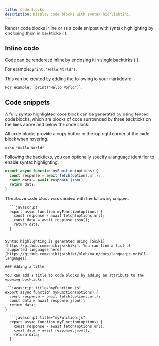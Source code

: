 ```yaml
---
title: Code Blocks
description: Display code blocks with syntax highlighting.
---
```


Render code blocks inline or as a code snippet with syntax highlighting by enclosing them in backticks (`).

## Inline code

Code can be rendereed inline by enclosing it in single backticks (`).

For example: `print("Hello World")`.

This can be created by adding the following to your markdown:

```
For example: `print("Hello World")`.
```

## Code snippets

A fully syntax highlighted code block can be generated by using fenced code blocks, which are blocks 
of code surrounded by three backticks on the lines above and below the code block.

All code blocks provide a copy button in the top right corner of the code block when hovering.

```
echo "Hello World"
```

Following the backticks, you can optionally specify a language identifier to enable syntax highlighting:

```javascript
export async function myFunction(options) {
  const response = await fetch(options.url);
  const data = await response.json();
  return data;
}
```

The above code block was created with the following snippet:

```text
  ```javascript
  export async function myFunction(options) {
    const response = await fetch(options.url);
    const data = await response.json();
    return data;
  }
  ```
```

Syntax highlighting is generated using [Shiki](https://github.com/shikijs/shiki). You can find a list of 
[supported languages here](https://github.com/shikijs/shiki/blob/main/docs/languages.md#all-languages).

### Adding a title

You can add a title to code blocks by adding an attribute to the opening backticks:

```javascript title="myFunction.js"
export async function myFunction(options) {
  const response = await fetch(options.url);
  const data = await response.json();
  return data;
}
```

```text
  ```javascript title="myFunction.js"
  export async function myFunction(options) {
    const response = await fetch(options.url);
    const data = await response.json();
    return data;
  }
  ```
```

